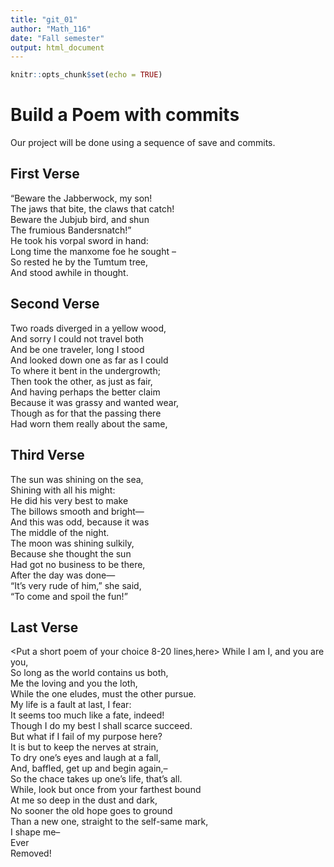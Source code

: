 ---
title: "git_01"
author: "Math_116"
date: "Fall semester"
output: html_document
---

```{r setup, include=FALSE}
knitr::opts_chunk$set(echo = TRUE)
```
# Build a Poem with commits
Our project will be done using a sequence of save and commits.

## First Verse 
<Put the first two verses of Jabberwocky by Lewis Carrol in this section>
"Beware the Jabberwock, my son!  
The jaws that bite, the claws that catch!  
Beware the Jubjub bird, and shun  
The frumious Bandersnatch!"  
He took his vorpal sword in hand:  
Long time the manxome foe he sought --  
So rested he by the Tumtum tree,  
And stood awhile in thought.  

## Second Verse
<Put the first two verses of The Road Not Taken by Robert Frost here>
Two roads diverged in a yellow wood,  
And sorry I could not travel both    
And be one traveler, long I stood  
And looked down one as far as I could  
To where it bent in the undergrowth;   
Then took the other, as just as fair,  
And having perhaps the better claim  
Because it was grassy and wanted wear,  
Though as for that the passing there  
Had worn them really about the same,  

## Third Verse
<Put the first two verses of The Walrus and the Carpenter here>
The sun was shining on the sea,  
Shining with all his might:  
He did his very best to make  
The billows smooth and bright—  
And this was odd, because it was  
The middle of the night.  
The moon was shining sulkily,  
Because she thought the sun  
Had got no business to be there,  
After the day was done—  
"It's very rude of him," she said,  
"To come and spoil the fun!"  

## Last Verse
<Put a short poem of your choice 8-20 lines,here>
While I am I, and you are you,  
So long as the world contains us both,  
Me the loving and you the loth,  
While the one eludes, must the other pursue.  
My life is a fault at last, I fear:  
It seems too much like a fate, indeed!  
Though I do my best I shall scarce succeed.  
But what if I fail of my purpose here?  
It is but to keep the nerves at strain,  
To dry one's eyes and laugh at a fall,  
And, baffled, get up and begin again,--  
So the chace takes up one's life, that's all.  
While, look but once from your farthest bound  
At me so deep in the dust and dark,  
No sooner the old hope goes to ground  
Than a new one, straight to the self-same mark,  
I shape me--  
Ever  
Removed!   
